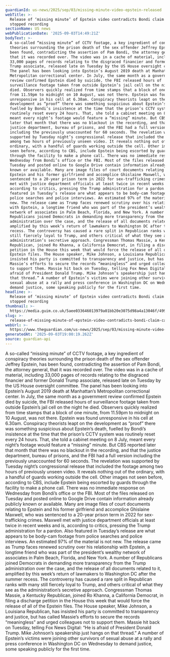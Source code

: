 ```yaml
---
guardianId: us-news/2025/sep/03/missing-minute-video-epstein-released
webTitle: >-
  Release of ‘missing minute’ of Epstein video contradicts Bondi claim cameras
  stopped recording
sectionName: US news
webPublicationDate: '2025-09-03T14:49:21Z'
bodyText: >-
  A so-called “missing minute” of CCTV footage, a key ingredient of conspiracy
  theories surrounding the prison death of the sex offender Jeffrey Epstein, has
  been found, contradicting the assertion of Pam Bondi, the attorney general,
  that it was recorded over. The video was in a cache of material, including
  33,000 pages of records relating to the disgraced financier and former Donald
  Trump associate, released late on Tuesday by the US House oversight committee.
  The panel has been looking into Epstein’s August 2019 death at Manhattan’s
  Metropolitan correctional center. In July, the same month as a government
  review confirmed Epstein died by suicide, the FBI released hours of
  surveillance footage taken from outside Epstein’s jail cell on the night he
  died. Observers quickly realized from time stamps that a block of one minute,
  from 11.59pm to midnight on 10 August, was not there. Epstein was found
  unresponsive in his cell at 6.30am. Conspiracy theorists leapt on the
  development as “proof” there was something suspicious about Epstein’s death,
  fuelled by Bondi’s insistence at the time that the prison’s CCTV system was
  routinely reset every 24 hours. That, she told a cabinet meeting on 8 July,
  meant every night’s footage would feature a “missing” minute. But CBS reported
  later that month that there was no blackout in the recording, and that the
  justice department, bureau of prisons, and the FBI had a full version
  including the previously unaccounted for 60 seconds. The revelation was
  supported by Tuesday night’s congressional release that included the footage
  among two hours of previously unseen video. It reveals nothing out of the
  ordinary, with a handful of guards working outside the cell. Other images not
  seen before, according to CBS, include Epstein being escorted by guards
  through the facility to make a phone call. There was no immediate response on
  Wednesday from Bondi’s office or the FBI. Most of the files released on
  Tuesday and posted online to Google Drive contain information already publicly
  known or available. Many are image files of court documents relating to
  Epstein and his former girlfriend and accomplice Ghislaine Maxwell, who was
  sentenced to a 20-year prison term in 2022 for sex-trafficking crimes. Maxwell
  met with justice department officials at least twice in recent weeks and is,
  according to critics, pressing the Trump administration for a pardon. Also
  featured in Tuesday’s release are what appears to be body-cam footage from
  police searches and police interviews. An estimated 97% of the material is not
  new. The release came as Trump faces renewed scrutiny over his relationship
  with Epstein, a longtime friend who was part of the president’s wealthy
  network of associates in Palm Beach, Florida, and New York. A number of
  Republicans joined Democrats in demanding more transparency from the Trump
  administration over the case, and the release of all documents related to it,
  amplified by this week’s return of lawmakers to Washington DC after the summer
  recess. The controversy has caused a rare split in Republican ranks with many
  still fiercely loyal to Trump, and others critical of what they see as the
  administration’s secretive approach. Congressman Thomas Massie, a Kentucky
  Republican, joined Ro Khanna, a California Democrat, in filing a discharge
  petition in the House this week that would force the release of all of the
  Epstein files. The House speaker, Mike Johnson, a Louisiana Republican, has
  insisted his party is committed to transparency and justice, but has called
  Massie’s efforts to secure the records “meaningless” and urged colleagues not
  to support them. Massie hit back on Tuesday, telling Fox News Digital: “He is
  afraid of President Donald Trump. Mike Johnson’s speakership just hangs on
  that thread.” A number of Epstein’s victims were joining other survivors of
  sexual abuse at a rally and press conference in Washington DC on Wednesday to
  demand justice, some speaking publicly for the first time.
headline: >-
  Release of ‘missing minute’ of Epstein video contradicts Bondi claim cameras
  stopped recording
thumbnail: >-
  https://media.guim.co.uk/5aee033646013979a01bb20e3075d98a4a13046f/499_0_5001_4000/500.jpg
slug: >-
  release-of-missing-minute-of-epstein-video-contradicts-bondi-claim-cameras-stopped-recording
webUrl: >-
  https://www.theguardian.com/us-news/2025/sep/03/missing-minute-video-epstein-released
generatedAt: '2025-09-03T19:00:19.262Z'
source: guardian-api
---
```

A so-called “missing minute” of CCTV footage, a key ingredient of conspiracy theories surrounding the prison death of the sex offender Jeffrey Epstein, has been found, contradicting the assertion of Pam Bondi, the attorney general, that it was recorded over. The video was in a cache of material, including 33,000 pages of records relating to the disgraced financier and former Donald Trump associate, released late on Tuesday by the US House oversight committee. The panel has been looking into Epstein’s August 2019 death at Manhattan’s Metropolitan correctional center. In July, the same month as a government review confirmed Epstein died by suicide, the FBI released hours of surveillance footage taken from outside Epstein’s jail cell on the night he died. Observers quickly realized from time stamps that a block of one minute, from 11.59pm to midnight on 10 August, was not there. Epstein was found unresponsive in his cell at 6.30am. Conspiracy theorists leapt on the development as “proof” there was something suspicious about Epstein’s death, fuelled by Bondi’s insistence at the time that the prison’s CCTV system was routinely reset every 24 hours. That, she told a cabinet meeting on 8 July, meant every night’s footage would feature a “missing” minute. But CBS reported later that month that there was no blackout in the recording, and that the justice department, bureau of prisons, and the FBI had a full version including the previously unaccounted for 60 seconds. The revelation was supported by Tuesday night’s congressional release that included the footage among two hours of previously unseen video. It reveals nothing out of the ordinary, with a handful of guards working outside the cell. Other images not seen before, according to CBS, include Epstein being escorted by guards through the facility to make a phone call. There was no immediate response on Wednesday from Bondi’s office or the FBI. Most of the files released on Tuesday and posted online to Google Drive contain information already publicly known or available. Many are image files of court documents relating to Epstein and his former girlfriend and accomplice Ghislaine Maxwell, who was sentenced to a 20-year prison term in 2022 for sex-trafficking crimes. Maxwell met with justice department officials at least twice in recent weeks and is, according to critics, pressing the Trump administration for a pardon. Also featured in Tuesday’s release are what appears to be body-cam footage from police searches and police interviews. An estimated 97% of the material is not new. The release came as Trump faces renewed scrutiny over his relationship with Epstein, a longtime friend who was part of the president’s wealthy network of associates in Palm Beach, Florida, and New York. A number of Republicans joined Democrats in demanding more transparency from the Trump administration over the case, and the release of all documents related to it, amplified by this week’s return of lawmakers to Washington DC after the summer recess. The controversy has caused a rare split in Republican ranks with many still fiercely loyal to Trump, and others critical of what they see as the administration’s secretive approach. Congressman Thomas Massie, a Kentucky Republican, joined Ro Khanna, a California Democrat, in filing a discharge petition in the House this week that would force the release of all of the Epstein files. The House speaker, Mike Johnson, a Louisiana Republican, has insisted his party is committed to transparency and justice, but has called Massie’s efforts to secure the records “meaningless” and urged colleagues not to support them. Massie hit back on Tuesday, telling Fox News Digital: “He is afraid of President Donald Trump. Mike Johnson’s speakership just hangs on that thread.” A number of Epstein’s victims were joining other survivors of sexual abuse at a rally and press conference in Washington DC on Wednesday to demand justice, some speaking publicly for the first time.
